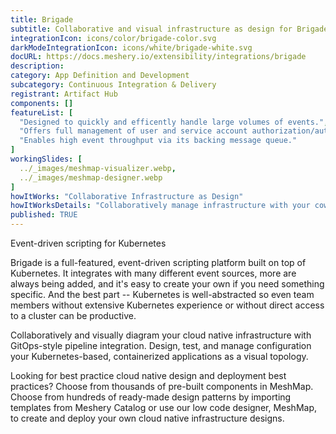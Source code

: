 ```yaml
---
title: Brigade
subtitle: Collaborative and visual infrastructure as design for Brigade
integrationIcon: icons/color/brigade-color.svg
darkModeIntegrationIcon: icons/white/brigade-white.svg
docURL: https://docs.meshery.io/extensibility/integrations/brigade
description: 
category: App Definition and Development
subcategory: Continuous Integration & Delivery
registrant: Artifact Hub
components: []
featureList: [
  "Designed to quickly and efficently handle large volumes of events.",
  "Offers full management of user and service account authorization/authentication.",
  "Enables high event throughput via its backing message queue."
]
workingSlides: [
  ../_images/meshmap-visualizer.webp,
  ../_images/meshmap-designer.webp
]
howItWorks: "Collaborative Infrastructure as Design"
howItWorksDetails: "Collaboratively manage infrastructure with your coworkers synchronously sharing the same designs."
published: TRUE
---
```

<p>
Event-driven scripting for Kubernetes
</p>
<p>
Brigade is a full-featured, event-driven scripting platform built on top of Kubernetes. It integrates with many different event sources, more are always being added, and it's easy to create your own if you need something specific. And the best part -- Kubernetes is well-abstracted so even team members without extensive Kubernetes experience or without direct access to a cluster can be productive.</p><p>
    Collaboratively and visually diagram your cloud native infrastructure with GitOps-style pipeline integration. Design, test, and manage configuration your Kubernetes-based, containerized applications as a visual topology.
</p>
<p>
    Looking for best practice cloud native design and deployment best practices? Choose from thousands of pre-built components in MeshMap. Choose from hundreds of ready-made design patterns by importing templates from Meshery Catalog or use our low code designer, MeshMap, to create and deploy your own cloud native infrastructure designs.
</p>
